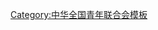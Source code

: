 {{Navbox
| name   = 中华全国青年联合会第十三届委员会
| title  = [[中华全国青年联合会]]第十三届委员会
| above  = 2020年8月－
| bodyclass = hlist
| group1 = 主席
| list1  = [[汪鸿雁]]
| group2 = 副主席
| list2  = 
* [[徐晓 (官員)|徐　晓]]
* [[傅振邦 (1975年)|傅振邦]]
* [[李程·丹增尼玛]]
* [[王亚平]]
* [[释宗性|宗　性]]
* [[叶聪|叶　聪]]
* [[巩金龙]]
* [[何旗|何　旗]]
* [[马铁民]]
* [[黄豆豆]]
* [[姚明|姚　明]]
* [[方文墨]]
* [[王萌萌]]
* [[陈小艳]]
* [[霍啟剛]]
* [[梁宏正]]
* [[罗奕龙]]
* [[钱菱潇]]
<!-- | group3 = 常务委员
| list3  = 
* [[丁聃|丁　聃]]
* [[丁仁彧]]
* [[于静|于　静]]
* [[万晓白]]
* [[上官剑]]
* [[马力|马　力]]
* [[马恒|马　恒]]
* [[马亚鹏]]
* [[马庆坤]]
* [[马建飞]]
* [[王凤|王　凤]]
* [[王江|王　江]]
* [[王波|王　波]]
* [[王俊|王　俊]]
* [[王士良]]
* [[王天明]]
* [[王秀杰]]
* [[王相伟]]
* [[王洪伦]]
* [[王洪涛]]
* [[王晓兵]]
* [[王晓南]]
* [[王继刚]]
* [[王煜宇]]
* [[王慧琳]]
* [[王黎娜]]
* [[井云杰]]
* [[扎西顿珠]]
* [[文武斌]]
* [[方毅|方　毅]]
* [[孔玲|孔　玲]]
* [[孔庆龙]]
* [[邓露|邓　露]]
* [[龙周才加]]
* [[卢新元]]
* [[归晓欣]]
* [[叶力娜]]
* [[叶光亮]]
* [[申境赫]]
* [[冉清|冉　清]]
* [[仙贡|仙　贡]]
* [[冯英伦]]
* [[冯家妹]]
* [[宁尕才让]]
* [[司小胜]]
* [[尼都塔生]]
* [[邢丽杰]]
* [[邢福甫]]
* [[吕梦岚]]
* [[朱杰|朱　杰]]
* [[朱虹|朱　虹]]
* [[朱启南]]
* [[朱奕霏]]
* [[朱钰峰]]
* [[伍复康]]
* [[任美霏]]
* [[庄家彬]]
* [[刘飞|刘　飞]]
* [[刘岩|刘　岩]]
* [[刘玉红]]
* [[刘和刚]]
* [[刘宗杰]]
* [[刘宗贤]]
* [[刘玲华]]
* [[刘根森]]
* [[刘晓宇]]
* [[刘晓君]]
* [[刘晓鹏]]
* [[刘爱平]]
* [[刘智仁]]
* [[刘锦秀]]
* [[齐虎|齐　虎]]
* [[许可慰]]
* [[孙亮|孙　亮]]
* [[孙甜甜]]
* [[买买提江·达吾提]]
* [[严飞|严　飞]]
* [[苏炳添]]
* [[杜锋|杜　锋]]
* [[杜永波]]
* [[李花|李　花]]
* [[李洹|李　洹]]
* [[李莉|李　莉]]
* [[李凌|李　凌]]
* [[李骏|李　骏]]
* [[李琪|李　琪]]
* [[李志超]]
* [[李佳佳]]
* [[李学龙]]
* [[李娜倮]]
* [[李素环]]
* [[李晓东]]
* [[李智勇]]
* [[杨正|杨　正]]
* [[杨宁|杨　宁]]
* [[杨波|杨　波]]（贵州）
* [[杨波|杨　波]]（中央和国家机关）
* [[杨溢|杨　溢]]
* [[杨全盛]]
* [[杨志明]]
* [[杨志啸]]
* [[杨志超]]
* [[杨春风]]
* [[杨彩霞]]
* [[肖文杰]]
* [[吴迪|吴　迪]]
* [[吴娜|吴　娜]]
* [[吴艳|吴　艳]]
* [[吴晨|吴　晨]]
* [[吴正丹]]
* [[吴贞琼]]
* [[吴彦㛃]]
* [[何畏|何　畏]]
* [[何志涛]]
* [[何嘉伦]]
* [[佟文|佟　文]]
* [[余海燕]]
* [[邹彬|邹　彬]]
* [[闵江涛]]
* [[汪勇|汪　勇]]
* [[沈彬|沈　彬]]
* [[宋碧琪]]
* [[张明|张　明]]
* [[张岭|张　岭]]
* [[张虹|张　虹]]
* [[张彦|张　彦]]
* [[张哲|张　哲]]
* [[张鹏|张　鹏]]
* [[张澍|张　澍]]
* [[张文良]]
* [[张立驰]]
* [[张安华]]
* [[张丽珍]]
* [[张迎春]]
* [[张君婷]]
* [[张学礼]]
* [[张润秋]]
* [[张晨光]]
* [[陆朝阳]]
* [[陈亮|陈　亮]]
* [[陈翀|陈　翀]]
* [[陈巍|陈　巍]]
* [[陈云霁]]
* [[陈玉浩]]
* [[陈冬华]]
* [[陈丽娟]]
* [[陈启清]]
* [[陈昌盛]]
* [[努尔布力]]
* [[武皓|武　皓]]
* [[武大靖]]
* [[苗阜|苗　阜]]
* [[范骏华]]
* [[林浩添]]
* [[林智彬]]
* [[明杰|明　杰]]
* [[罗桦|罗　桦]]
* [[竺士杰]]
* [[周宁|周　宁]]
* [[周朴|周　朴]]
* [[周冲|周　冲]]
* [[周涛|周　涛]]
* [[周龙平]]
* [[周颖辉]]
* [[於若飞]]
* [[郑振源]]
* [[郑棋元]]
* [[赵宏|赵　宏]]
* [[赵晗|赵　晗]]
* [[赵静|赵　静]]
* [[赵聪|赵　聪]]
* [[赵亚辉]]
* [[赵海伶]]
* [[赵淦森]]
* [[赵智强]]
* [[胡欣|胡　欣]]
* [[胡键|胡　键]]
* [[胡所亭]]
* [[胡洪炜]]
* [[香根·边玛仁青]]
* [[段颖|段　颖]]
* [[段海滨]]
* [[侯贵松]]
* [[姜孝萌]]
* [[洪亮|洪　亮]]
* [[洪锦团]]
* [[姚焕|姚　焕]]
* [[秦君|秦　君]]
* [[秦汉锋]]
* [[袁达|袁　达]]
* [[袁伟|袁　伟]]
* [[袁良|袁　良]]
* [[袁锐|袁　锐]]
* [[袁强|袁　强]]
* [[桂震宇]]
* [[格桑卓玛]]
* [[格勒巴桑]]
* [[夏锐|夏　锐]]
* [[夏晋城]]
* [[钱俊冬]]
* [[徐浩|徐　浩]]
* [[徐斌|徐　斌]]
* [[徐颖|徐　颖]]
* [[徐本禹]]
* [[徐永胜]]
* [[徐瑞泽]]
* [[殷敬伟]]
* [[栾大伟]]
* [[高锐|高　锐]]
* [[高一轩]]
* [[郭安|郭　安]]
* [[郭炜|郭　炜]]
* [[郭有东]]
* [[郭华伟]]
* [[郭基煇]]
* [[席文|席　文]]
* [[唐经天]]
* [[黄子文]]
* [[黄华兆]]
* [[黄祥泉]]
* [[梁均达]]
* [[梁顺龙]]
* [[梁毓伟]]
* [[斯琴塔娜]]
* [[董欣|董　欣]]
* [[董靖|董　靖]]
* [[董霞|董　霞]]
* [[董安宁]]
* [[蒋梅|蒋　梅]]
* [[蒋长胜]]
* [[韩丹|韩　丹]]
* [[韩青|韩　青]]
* [[韩旗|韩　旗]]
* [[惠若琪]]
* [[焦永涛]]
* [[曾正超]]
* [[雷佳|雷　佳]]
* [[雷希颖]]
* [[詹胜|詹　胜]]
* [[廉思|廉　思]]
* [[赫永峰]]
* [[蔡德昇]]
* [[廖长友]]
* [[廖伊曼]]
* [[廖启承]]
* [[熊华敏]]
* [[颜奕萍]]
* [[潘云峰]]
* [[潘湘斌]]
* [[霍小光]]
* [[魏新|魏　新]] -->
| group4 = 
| list4  = 
| group5 = 
| list5  = 
| group6 = 
| list6  = 
}}<noinclude>
{{collapsible option}}
[[Category:中华全国青年联合会模板]]
</noinclude>